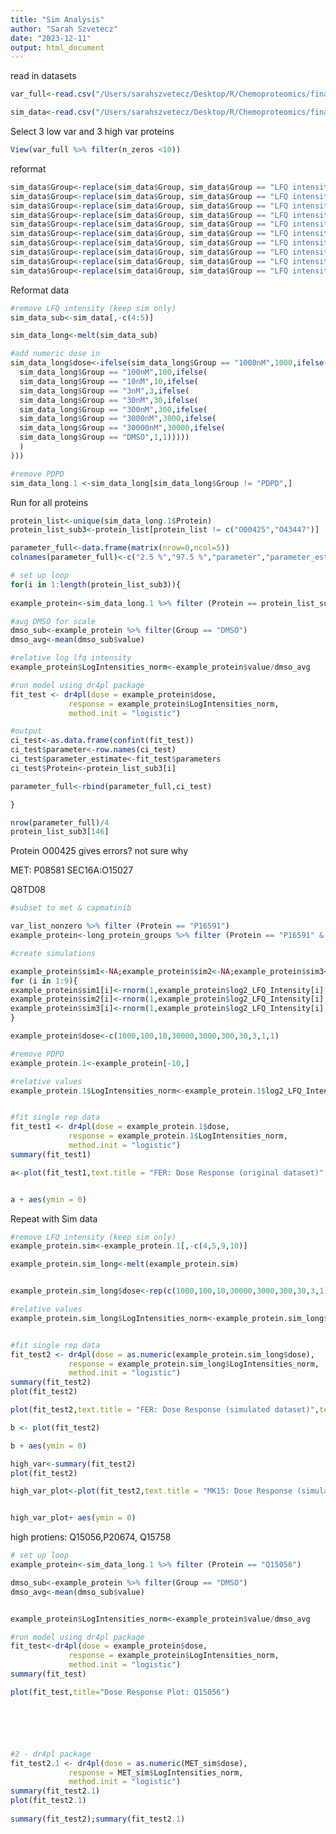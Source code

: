 ```yaml
---
title: "Sim Analysis"
author: "Sarah Szvetecz"
date: "2023-12-11"
output: html_document
---
```


read in datasets 
```r
var_full<-read.csv("/Users/sarahszvetecz/Desktop/R/Chemoproteomics/final_project/derived_data/DMSO_protein_variance_nonzero.csv")

sim_data<-read.csv("/Users/sarahszvetecz/Desktop/R/Chemoproteomics/final_project/derived_data/simulated_dataset_Capmatinib_withCAKI.csv")

```

Select 3 low var and 3 high var proteins
```r
View(var_full %>% filter(n_zeros <10))
```



reformat 
```r
sim_data$Group<-replace(sim_data$Group, sim_data$Group == "LFQ intensity 1000nM", "1000nM")
sim_data$Group<-replace(sim_data$Group, sim_data$Group == "LFQ intensity 100nM", "100nM")
sim_data$Group<-replace(sim_data$Group, sim_data$Group == "LFQ intensity 10nM", "10nM")
sim_data$Group<-replace(sim_data$Group, sim_data$Group == "LFQ intensity 30000nM", "30000nM")
sim_data$Group<-replace(sim_data$Group, sim_data$Group == "LFQ intensity 3000nM", "3000nM")
sim_data$Group<-replace(sim_data$Group, sim_data$Group == "LFQ intensity 300nM", "300nM")
sim_data$Group<-replace(sim_data$Group, sim_data$Group == "LFQ intensity 30nM", "30nM")
sim_data$Group<-replace(sim_data$Group, sim_data$Group == "LFQ intensity 3nM", "3nM")
sim_data$Group<-replace(sim_data$Group, sim_data$Group == "LFQ intensity DMSO", "DMSO")
sim_data$Group<-replace(sim_data$Group, sim_data$Group == "LFQ intensity PDPD", "PDPD")

```
Reformat data 
```r
#remove LFQ intensity (keep sim only)
sim_data_sub<-sim_data[,-c(4:5)]

sim_data_long<-melt(sim_data_sub)

#add numeric dose in 
sim_data_long$dose<-ifelse(sim_data_long$Group == "1000nM",1000,ifelse(
  sim_data_long$Group == "100nM",100,ifelse(
  sim_data_long$Group == "10nM",10,ifelse(
  sim_data_long$Group == "3nM",3,ifelse(
  sim_data_long$Group == "30nM",30,ifelse(
  sim_data_long$Group == "300nM",300,ifelse(
  sim_data_long$Group == "3000nM",3000,ifelse(
  sim_data_long$Group == "30000nM",30000,ifelse(
  sim_data_long$Group == "DMSO",1,1)))))
  )
)))

#remove PDPD 
sim_data_long.1 <-sim_data_long[sim_data_long$Group != "PDPD",]
```

Run for all proteins
```r
protein_list<-unique(sim_data_long.1$Protein)
protein_list_sub3<-protein_list[protein_list != c("O00425","O43447")]

parameter_full<-data.frame(matrix(nrow=0,ncol=5))
colnames(parameter_full)<-c("2.5 %","97.5 %","parameter","parameter_estimate","Protein")

# set up loop  
for(i in 1:length(protein_list_sub3)){
  
example_protein<-sim_data_long.1 %>% filter (Protein == protein_list_sub3[i])

#avg DMSO for scale
dmso_sub<-example_protein %>% filter(Group == "DMSO")
dmso_avg<-mean(dmso_sub$value)

#relative log lfq intensity 
example_protein$LogIntensities_norm<-example_protein$value/dmso_avg

#run model using dr4pl package
fit_test <- dr4pl(dose = example_protein$dose,
             response = example_protein$LogIntensities_norm,
             method.init = "logistic")

#output 
ci_test<-as.data.frame(confint(fit_test))
ci_test$parameter<-row.names(ci_test)
ci_test$parameter_estimate<-fit_test$parameters
ci_test$Protein<-protein_list_sub3[i]

parameter_full<-rbind(parameter_full,ci_test)

}

nrow(parameter_full)/4
protein_list_sub3[146]
```
Protein O00425 gives errors? not sure why 

MET:  P08581
SEC16A:O15027

Q8TD08
```r
#subset to met & capmatinib

var_list_nonzero %>% filter (Protein == "P16591")
example_protein<-long_protein_groups %>% filter (Protein == "P16591" & Drug == "Capmatinib_withCAKI")

#create simulations 

example_protein$sim1<-NA;example_protein$sim2<-NA;example_protein$sim3<-NA;
for (i in 1:9){
example_protein$sim1[i]<-rnorm(1,example_protein$log2_LFQ_Intensity[i],sqrt(34.09318))
example_protein$sim2[i]<-rnorm(1,example_protein$log2_LFQ_Intensity[i],sqrt(34.09318))
example_protein$sim3[i]<-rnorm(1,example_protein$log2_LFQ_Intensity[i],sqrt(34.09318))
}

example_protein$dose<-c(1000,100,10,30000,3000,300,30,3,1,1)

#remove PDPD
example_protein.1<-example_protein[-10,]

#relative values
example_protein.1$LogIntensities_norm<-example_protein.1$log2_LFQ_Intensity/ 25.90146


#fit single rep data 
fit_test1 <- dr4pl(dose = example_protein.1$dose,
             response = example_protein.1$LogIntensities_norm,
             method.init = "logistic")
summary(fit_test1)

a<-plot(fit_test1,text.title = "FER: Dose Response (original dataset)",text.x = "Dose (nM)", text.y = "Relative LFQ Intensity")


a + aes(ymin = 0)

```
Repeat with Sim data 
```r
#remove LFQ intensity (keep sim only)
example_protein.sim<-example_protein.1[,-c(4,5,9,10)]

example_protein.sim_long<-melt(example_protein.sim)


example_protein.sim_long$dose<-rep(c(1000,100,10,30000,3000,300,30,3,1),3)

#relative values
example_protein.sim_long$LogIntensities_norm<-example_protein.sim_long$value/ 28.55311


#fit single rep data 
fit_test2 <- dr4pl(dose = as.numeric(example_protein.sim_long$dose),
             response = example_protein.sim_long$LogIntensities_norm,
             method.init = "logistic")
summary(fit_test2)
plot(fit_test2)

plot(fit_test2,text.title = "FER: Dose Response (simulated dataset)",text.x = "Dose (nM)", text.y = "Relative LFQ Intensity") +aes(ymin=0)

b <- plot(fit_test2)

b + aes(ymin = 0)


```
```r
high_var<-summary(fit_test2)
plot(fit_test2)

high_var_plot<-plot(fit_test2,text.title = "MK15: Dose Response (simulated dataset)",text.x = "Dose (nM)", text.y = "Relative LFQ Intensity")


high_var_plot+ aes(ymin = 0)
```


high protiens: Q15056,P20674, Q15758
```r
# set up loop  
example_protein<-sim_data_long.1 %>% filter (Protein == "Q15056")

dmso_sub<-example_protein %>% filter(Group == "DMSO")
dmso_avg<-mean(dmso_sub$value)


example_protein$LogIntensities_norm<-example_protein$value/dmso_avg

#run model using dr4pl package
fit_test<-dr4pl(dose = example_protein$dose,
             response = example_protein$LogIntensities_norm,
             method.init = "logistic")
summary(fit_test)

plot(fit_test,title="Dose Response Plot: Q15056")






#2 - dr4pl package
fit_test2.1 <- dr4pl(dose = as.numeric(MET_sim$dose),
             response = MET_sim$LogIntensities_norm,
             method.init = "logistic")
summary(fit_test2.1)
plot(fit_test2.1)
 
summary(fit_test2);summary(fit_test2.1)


```

